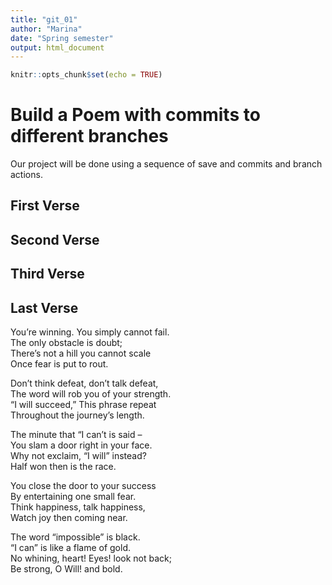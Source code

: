```yaml
---
title: "git_01"
author: "Marina"
date: "Spring semester"
output: html_document
---
```


```r
knitr::opts_chunk$set(echo = TRUE)
```
# Build a Poem with commits to different branches
Our project will be done using a sequence of save and commits and branch actions.
<!-- Do not modify or change any text in "!--" bracketed areas such as this --- these are instructions to
you, if you change any of this the git program will notice it and compromise your git merging strategy !-->

## First Verse 
<!--Put the first five lines of a poem by Lewis Carrol in this section!-->

## Second Verse
<!--Put the first five lines of a poem by Robert Frost here!-->

## Third Verse
<!--Put the first two verses of The Walrus and the Carpenter here!-->

## Last Verse
<!--Put a short poem of your choice 8-20 lines,here!-->
You’re winning. You simply cannot fail.  
The only obstacle is doubt;  
There’s not a hill you cannot scale  
Once fear is put to rout.  

Don’t think defeat, don’t talk defeat,  
The word will rob you of your strength.  
“I will succeed,” This phrase repeat  
Throughout the journey’s length.  

The minute that “I can’t is said –  
You slam a door right in your face.  
Why not exclaim, “I will” instead?  
Half won then is the race.  

You close the door to your success  
By entertaining one small fear.  
Think happiness, talk happiness,  
Watch joy then coming near.  

The word “impossible” is black.  
“I can” is like a flame of gold.  
No whining, heart! Eyes! look not back;  
Be strong, O Will! and bold.  